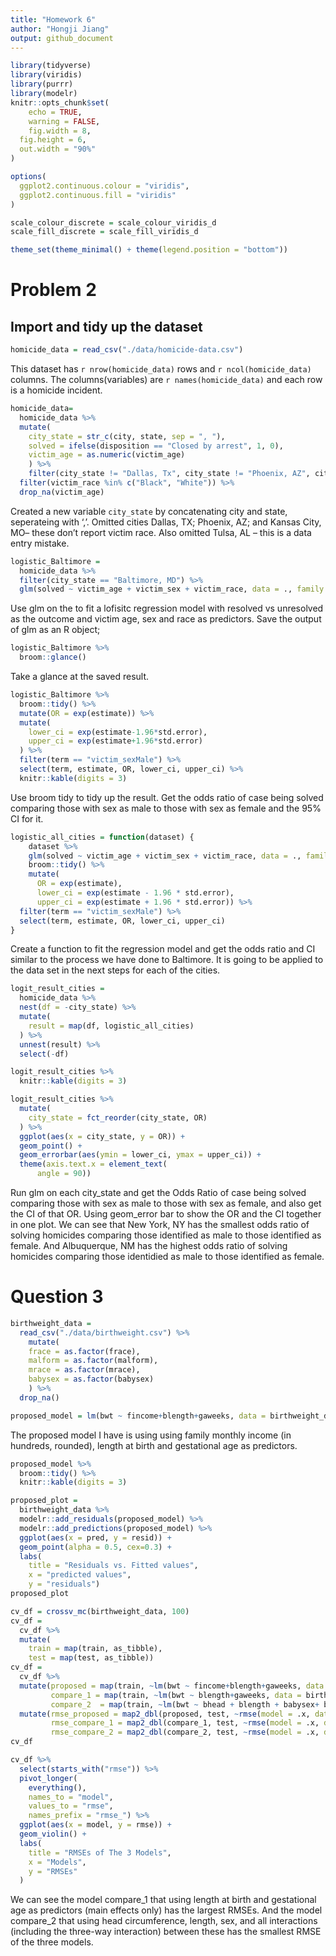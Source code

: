 ```yaml
---
title: "Homework 6"
author: "Hongji Jiang"
output: github_document
---
```


```r
library(tidyverse)
library(viridis)
library(purrr)
library(modelr)
knitr::opts_chunk$set(
	echo = TRUE,
	warning = FALSE,
	fig.width = 8, 
  fig.height = 6,
  out.width = "90%"
)

options(
  ggplot2.continuous.colour = "viridis",
  ggplot2.continuous.fill = "viridis"
)

scale_colour_discrete = scale_colour_viridis_d
scale_fill_discrete = scale_fill_viridis_d

theme_set(theme_minimal() + theme(legend.position = "bottom"))
```

# Problem 2

## Import and tidy up the dataset
```r
homicide_data = read_csv("./data/homicide-data.csv")
```
This dataset has `r nrow(homicide_data)` rows and `r ncol(homicide_data)` columns. The columns(variables) are `r names(homicide_data)` and each row is a homicide incident.
```r
homicide_data=
  homicide_data %>%
  mutate(
    city_state = str_c(city, state, sep = ", "),
    solved = ifelse(disposition == "Closed by arrest", 1, 0),
    victim_age = as.numeric(victim_age)
    ) %>%
    filter(city_state != "Dallas, Tx", city_state != "Phoenix, AZ", city_state != "Kansas City, MO", city_state != "Tulsa, AL") %>% 
  filter(victim_race %in% c("Black", "White")) %>% 
  drop_na(victim_age)
```
Created a new variable `city_state` by concatenating city and state, seperateing with ','.
Omitted cities Dallas, TX; Phoenix, AZ; and Kansas City, MO– these don’t report victim race. 
Also omitted Tulsa, AL – this is a data entry mistake.

```r
logistic_Baltimore = 
  homicide_data %>% 
  filter(city_state == "Baltimore, MD") %>% 
  glm(solved ~ victim_age + victim_sex + victim_race, data = ., family = binomial()) 
```
Use glm on the to fit a lofisitc regression model with resolved vs unresolved as the outcome and victim age, sex and race as predictors. Save the output of glm as an R object;

```r
logistic_Baltimore %>% 
  broom::glance()
```
Take a glance at the saved result.

```r
logistic_Baltimore %>% 
  broom::tidy() %>%
  mutate(OR = exp(estimate)) %>%
  mutate(
    lower_ci = exp(estimate-1.96*std.error),
    upper_ci = exp(estimate+1.96*std.error)
  ) %>% 
  filter(term == "victim_sexMale") %>%
  select(term, estimate, OR, lower_ci, upper_ci) %>% 
  knitr::kable(digits = 3)
```
Use broom tidy to tidy up the result. Get the odds ratio of case being solved comparing those with sex as male to those with sex as female and the 95% CI for it.

```r
logistic_all_cities = function(dataset) {
    dataset %>%
    glm(solved ~ victim_age + victim_sex + victim_race, data = ., family = binomial()) %>% 
    broom::tidy() %>% 
    mutate(
      OR = exp(estimate),
      lower_ci = exp(estimate - 1.96 * std.error),
      upper_ci = exp(estimate + 1.96 * std.error)) %>%
  filter(term == "victim_sexMale") %>%
  select(term, estimate, OR, lower_ci, upper_ci)
}
```
Create a function to fit the regression model and get the odds ratio and CI similar to the process we have done to Baltimore.
It is going to be applied to the data set in the next steps for each of the cities.

```r
logit_result_cities = 
  homicide_data %>% 
  nest(df = -city_state) %>% 
  mutate(
    result = map(df, logistic_all_cities)
  ) %>% 
  unnest(result) %>% 
  select(-df) 
```


```r

logit_result_cities %>% 
  knitr::kable(digits = 3)
```

```r
logit_result_cities %>% 
  mutate(
    city_state = fct_reorder(city_state, OR)
  ) %>% 
  ggplot(aes(x = city_state, y = OR)) +
  geom_point() +
  geom_errorbar(aes(ymin = lower_ci, ymax = upper_ci)) +
  theme(axis.text.x = element_text(
      angle = 90)) 
```
Run glm on each city_state and get the Odds Ratio of case being solved comparing those with sex as male to those with sex as female, and also get the CI of that OR. Using geom_error bar to show the OR and the CI together in one plot. 
We can see that New York, NY has the smallest odds ratio of solving homicides comparing those identified as male to those identified as female. And Albuquerque, NM has the highest odds ratio of solving homicides comparing those identidied as male to those identified as female.

# Question 3 
```r
birthweight_data = 
  read_csv("./data/birthweight.csv") %>% 
    mutate(
    frace = as.factor(frace),
    malform = as.factor(malform),
    mrace = as.factor(mrace),
    babysex = as.factor(babysex)
    ) %>%
  drop_na()
```

```r
proposed_model = lm(bwt ~ fincome+blength+gaweeks, data = birthweight_data)
```
The proposed model I have is using using family monthly income (in hundreds, rounded), length at birth and gestational age as predictors.
```r
proposed_model %>%
  broom::tidy() %>% 
  knitr::kable(digits = 3)
```

```r
proposed_plot =
  birthweight_data %>% 
  modelr::add_residuals(proposed_model) %>%
  modelr::add_predictions(proposed_model) %>% 
  ggplot(aes(x = pred, y = resid)) + 
  geom_point(alpha = 0.5, cex=0.3) +
  labs(
    title = "Residuals vs. Fitted values",
    x = "predicted values",
    y = "residuals")
proposed_plot
```

```r
cv_df = crossv_mc(birthweight_data, 100)
cv_df =
  cv_df %>% 
  mutate(
    train = map(train, as_tibble),
    test = map(test, as_tibble))
cv_df = 
  cv_df %>% 
  mutate(proposed = map(train, ~lm(bwt ~ fincome+blength+gaweeks, data = birthweight_data)),
         compare_1 = map(train, ~lm(bwt ~ blength+gaweeks, data = birthweight_data)),
         compare_2  = map(train, ~lm(bwt ~ bhead + blength + babysex+ bhead*babysex + blength*babysex + bhead*blength + bhead*blength*babysex, data = birthweight_data))) %>%
  mutate(rmse_proposed = map2_dbl(proposed, test, ~rmse(model = .x, data = .y)),
         rmse_compare_1 = map2_dbl(compare_1, test, ~rmse(model = .x, data = .y)),
         rmse_compare_2 = map2_dbl(compare_2, test, ~rmse(model = .x, data = .y)))
cv_df
```

```r
cv_df %>% 
  select(starts_with("rmse")) %>% 
  pivot_longer(
    everything(),
    names_to = "model", 
    values_to = "rmse",
    names_prefix = "rmse_") %>% 
  ggplot(aes(x = model, y = rmse)) + 
  geom_violin() +
  labs(
    title = "RMSEs of The 3 Models",
    x = "Models",
    y = "RMSEs"
  )
```
We can see the model compare_1 that using length at birth and gestational age as predictors (main effects only) has the largest RMSEs. And the model compare_2 that using head circumference, length, sex, and all interactions (including the three-way interaction) between these has the smallest RMSE of the three models.